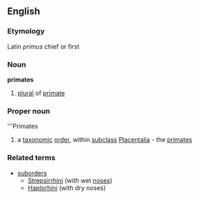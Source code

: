==English==
===Etymology===
Latin ''primus'' chief or first
===Noun===
'''primates'''
# [[plural]] of [[primate]]
===Proper noun===
{{wikipedia}}
'''Primates
#a [[taxonomic]] [[order]], within [[subclass]] [[Placentalia]] - the [[primate]]s
===Related terms===
{{wikispecies}}
*[[suborder]]s
**[[Strepsirrhini]] (with wet [[nose]]s)
**[[Haplorhini]] (with dry noses)